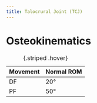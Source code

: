 ```yaml
---
title: Talocrural Joint (TCJ)
---
```



# Osteokinematics

| Movement | Normal ROM|
|-|-|
| DF | 20&deg; |
| PF | 50&deg; |
: {.striped .hover}

